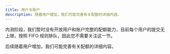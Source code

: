 ```yaml
---
title: 用户与账户
description: 随着用户增加，我们可能完善有关配额的详细内容。
---
```


内测阶段，我们暂时没有开放用户和账户完整的配额能力，目前每个用户的提交无上限，按照 FIFO 规则排队，因此您不需要关注这一节。

后续随着用户增加，我们可能完善有关配额的详细内容。

<Mermaid
  chart="
flowchart TD;
    subgraph 用户与平台交互;
        用户 -->|个人身份验证| 平台;
        用户 --> 私有存储空间;
        私有存储空间 -->|支持共享| 其他用户;
    end;
    subgraph 用户与账户关系;
        用户 -->|可属于| 账户;
        用户 -->|默认加入| 公共队列账户;
        账户 -->|包含| 用户;
        公共队列账户 -->|优先级最低| 高优账户;
        高优账户 -->|有高优需求时建立| 用户;
        高优账户 -->|释放空间| 其他高优账户;
        账户 -->|设置配额限制| 账户存储空间;
        账户存储空间 -->|进一步限制| 用户配额;
    end;
"
/>
